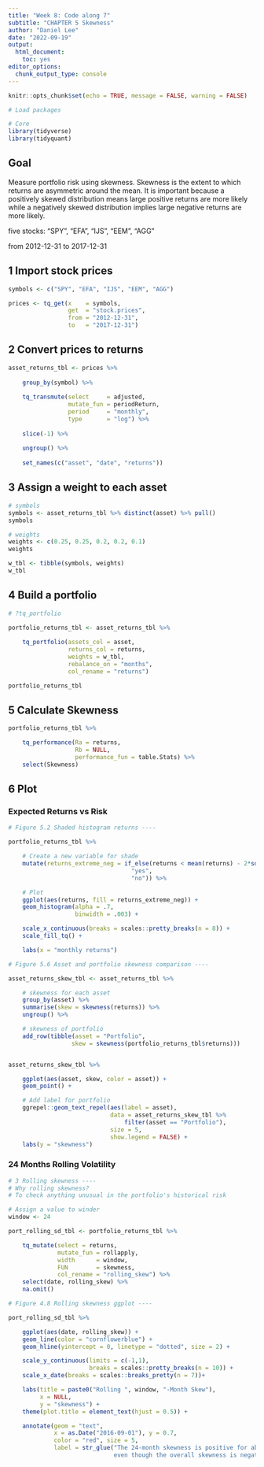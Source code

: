 ```yaml
---
title: "Week 8: Code along 7"
subtitle: "CHAPTER 5 Skewness"
author: "Daniel Lee"
date: "2022-09-19"
output: 
  html_document: 
    toc: yes
editor_options: 
  chunk_output_type: console
---
```


```r
knitr::opts_chunk$set(echo = TRUE, message = FALSE, warning = FALSE)
```

```r
# Load packages

# Core
library(tidyverse)
library(tidyquant)

```

## Goal
Measure portfolio risk using skewness. Skewness is the extent to which returns are asymmetric around the mean. It is important because a positively skewed distribution means large positive returns are more likely while a negatively skewed distribution implies large negative returns are more likely.

five stocks: "SPY", "EFA", "IJS", "EEM", "AGG"

from 2012-12-31 to 2017-12-31

## 1 Import stock prices

```r
symbols <- c("SPY", "EFA", "IJS", "EEM", "AGG")

prices <- tq_get(x    = symbols,
                 get  = "stock.prices",    
                 from = "2012-12-31",
                 to   = "2017-12-31")
```

## 2 Convert prices to returns

```r
asset_returns_tbl <- prices %>%
    
    group_by(symbol) %>%
    
    tq_transmute(select     = adjusted, 
                 mutate_fun = periodReturn, 
                 period     = "monthly",
                 type       = "log") %>%
    
    slice(-1) %>%
    
    ungroup() %>%
    
    set_names(c("asset", "date", "returns"))
```

## 3 Assign a weight to each asset

```r
# symbols
symbols <- asset_returns_tbl %>% distinct(asset) %>% pull()
symbols

# weights
weights <- c(0.25, 0.25, 0.2, 0.2, 0.1)
weights

w_tbl <- tibble(symbols, weights)
w_tbl
```

## 4 Build a portfolio

```r
# ?tq_portfolio

portfolio_returns_tbl <- asset_returns_tbl %>%
    
    tq_portfolio(assets_col = asset, 
                 returns_col = returns, 
                 weights = w_tbl, 
                 rebalance_on = "months", 
                 col_rename = "returns")

portfolio_returns_tbl
```

## 5 Calculate Skewness

```r
portfolio_returns_tbl %>%

    tq_performance(Ra = returns,
                   Rb = NULL,
                   performance_fun = table.Stats) %>%
    select(Skewness)
```


## 6 Plot
### Expected Returns vs Risk
```r
# Figure 5.2 Shaded histogram returns ----

portfolio_returns_tbl %>%

    # Create a new variable for shade
    mutate(returns_extreme_neg = if_else(returns < mean(returns) - 2*sd(returns),
                                   "yes",
                                   "no")) %>%

    # Plot
    ggplot(aes(returns, fill = returns_extreme_neg)) +
    geom_histogram(alpha = .7,
                   binwidth = .003) +

    scale_x_continuous(breaks = scales::pretty_breaks(n = 8)) +
    scale_fill_tq() +

    labs(x = "monthly returns")


```

```r
# Figure 5.6 Asset and portfolio skewness comparison ----

asset_returns_skew_tbl <- asset_returns_tbl %>%

    # skewness for each asset
    group_by(asset) %>%
    summarise(skew = skewness(returns)) %>%
    ungroup() %>%

    # skewness of portfolio
    add_row(tibble(asset = "Portfolio",
                  skew = skewness(portfolio_returns_tbl$returns)))


asset_returns_skew_tbl %>%

    ggplot(aes(asset, skew, color = asset)) +
    geom_point() +

    # Add label for portfolio
    ggrepel::geom_text_repel(aes(label = asset),
                             data = asset_returns_skew_tbl %>%
                                 filter(asset == "Portfolio"),
                             size = 5,
                             show.legend = FALSE) +
    labs(y = "skewness")
```

### 24 Months Rolling Volatility
```r
# 3 Rolling skewness ----
# Why rolling skewness?
# To check anything unusual in the portfolio's historical risk

# Assign a value to winder
window <- 24

port_rolling_sd_tbl <- portfolio_returns_tbl %>%

    tq_mutate(select = returns,
              mutate_fun = rollapply,
              width      = window,
              FUN        = skewness,
              col_rename = "rolling_skew") %>%
    select(date, rolling_skew) %>%
    na.omit()
```

```r
# Figure 4.8 Rolling skewness ggplot ----

port_rolling_sd_tbl %>%

    ggplot(aes(date, rolling_skew)) +
    geom_line(color = "cornflowerblue") +
    geom_hline(yintercept = 0, linetype = "dotted", size = 2) +

    scale_y_continuous(limits = c(-1,1),
                       breaks = scales::pretty_breaks(n = 10)) +
    scale_x_date(breaks = scales::breaks_pretty(n = 7))+

    labs(title = paste0("Rolling ", window, "-Month Skew"),
         x = NULL,
         y = "skewness") +
    theme(plot.title = element_text(hjust = 0.5)) +

    annotate(geom = "text",
             x = as.Date("2016-09-01"), y = 0.7,
             color = "red", size = 5,
             label = str_glue("The 24-month skewness is positive for about half of the lifetime,
                              even though the overall skewness is negative"))
```


